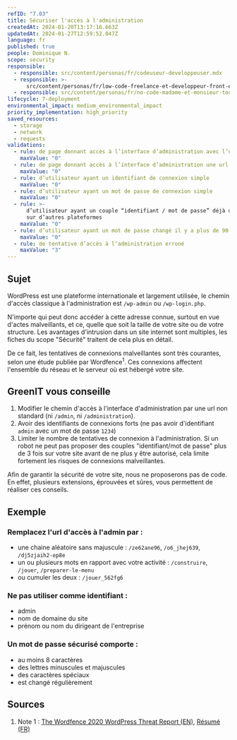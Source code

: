 ```yaml
---
refID: "7.03"
title: Sécuriser l'accès à l'administration
createdAt: 2024-01-20T13:17:16.663Z
updatedAt: 2024-01-27T12:59:52.047Z
language: fr
published: true
people: Dominique N.
scope: security
responsible:
  - responsible: src/content/personas/fr/codeuseur-developpeuser.mdx
  - responsible: >-
      src/content/personas/fr/low-code-freelance-et-developpeur-front-end-d-agences.mdx
  - responsible: src/content/personas/fr/no-code-madame-et-monsieur-tout-le-monde.mdx
lifecycle: 7-deployment
environmental_impact: medium_environmental_impact
priority_implementation: high_priority
saved_resources:
  - storage
  - network
  - requests
validations:
  - rule: de page donnant accès à l’interface d’administration avec l’url classique
    maxValue: "0"
  - rule: de page donnant accès à l’interface d’administration une url simple
    maxValue: "0"
  - rule: d’utilisateur ayant un identifiant de connexion simple
    maxValue: "0"
  - rule: d’utilisateur ayant un mot de passe de connexion simple
    maxValue: "0"
  - rule: >-
      d’utilisateur ayant un couple “identifiant / mot de passe” déjà utilisé
      sur d’autres plateformes
    maxValue: "0"
  - rule: d’utilisateur ayant un mot de passe changé il y a plus de 90 jours
    maxValue: "0"
  - rule: de tentative d’accès à l’administration erroné
    maxValue: "3"
---
```


## Sujet

WordPress est une plateforme internationale et largement utilisée, le chemin d'accès classique à l'administration est `/wp-admin` ou `/wp-login.php`.

N'importe qui peut donc accéder à cette adresse connue, surtout en vue d'actes malveillants, et ce, quelle que soit la taille de votre site ou de votre structure. Les avantages d'intrusion dans un site internet sont multiples, les fiches du scope "Sécurité" traitent de cela plus en détail.

De ce fait, les tentatives de connexions malveillantes sont très courantes, selon une étude publiée par Wordfence<sup>1</sup>. Ces connexions affectent l'ensemble du réseau et le serveur où est hébergé votre site.

## GreenIT vous conseille

1. Modifier le chemin d'accès à l'interface d'administration par une url non standard (ni `/admin`, ni `/administration`).
2. Avoir des identifiants de connexions forts (ne pas avoir d'identifiant `admin` avec un mot de passe `1234`)
3. Limiter le nombre de tentatives de connexion à l'administration. Si un robot ne peut pas proposer des couples "identifiant/mot de passe" plus de 3 fois sur votre site avant de ne plus y être autorisé, cela limite fortement les risques de connexions malveillantes.

Afin de garantir la sécurité de votre site, nous ne proposerons pas de code.
En effet, plusieurs extensions, éprouvées et sûres, vous permettent de réaliser ces conseils.

## Exemple

### Remplacez l'url d'accès à l'admin par :

- une chaine aléatoire sans majuscule : `/ze62ane96`, `/o6_jhej639`, `/dj5zjaih2-ep8e`
- un ou plusieurs mots en rapport avec votre activité : `/construire`, `/jouer`, `/preparer-le-menu`
- ou cumuler les deux : `/jouer_562fg6`

### Ne pas utiliser comme identifiant :

- admin
- nom de domaine du site
- prénom ou nom du dirigeant de l'entreprise

### Un mot de passe sécurisé comporte :

- au moins 8 caractères
- des lettres minuscules et majuscules
- des caractères spéciaux
- est changé régulièrement

## Sources

1. Note 1 : [The Wordfence 2020 WordPress Threat Report (EN)](https://www.wordfence.com/blog/2021/01/the-wordfence-2020-wordpress-threat-report/), [Résumé (FR)](https://www.blogdumoderateur.com/wordpress-attaques-menaces-securite/)
